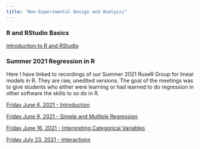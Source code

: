 ```yaml
---
title: "Non-Experimental Design and Analysis"
---
```




### R and RStudio Basics

[Introduction to R and RStudio](https://auburn.hosted.panopto.com/Panopto/Pages/Viewer.aspx?id=630b1601-916c-43b2-8315-ad8f016cda3e)

### Summer 2021 Regression in R

Here I have linked to recordings of our Summer 2021 RuseR Group for linear models in R. They are raw, unedited versions. The goal of the meetings was to give students who either were learning or had learned to do regression in other software the skills to so do in R.

[Friday June 6, 2021 - Introduction](https://auburn.hosted.panopto.com/Panopto/Pages/Viewer.aspx?id=ac0078fb-12dc-4a61-9925-ad7b012f4780)

[Friday June 9, 2021 - Simple and Multiple Regression](https://auburn.hosted.panopto.com/Panopto/Pages/Viewer.aspx?id=fa11ce95-3f13-4b38-8363-ad7b014738b5)

[Friday June 16, 2021 - Interpreting Categorical Variables](https://auburn.hosted.panopto.com/Panopto/Pages/Viewer.aspx?id=fa11ce95-3f13-4b38-8363-ad7b014738b5)

[Friday July 23, 2021 - Interactions](https://auburn.hosted.panopto.com/Panopto/Pages/Viewer.aspx?id=36260bc1-e57b-4647-a08d-ad7b013d6176)
